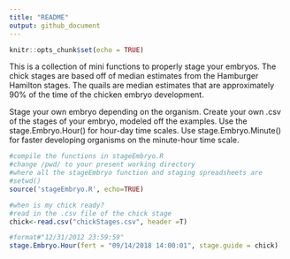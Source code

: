 ```yaml
---
title: "README"
output: github_document
---
```


```r
knitr::opts_chunk$set(echo = TRUE)
```


This is a collection of mini functions to properly stage your embryos.
The chick stages are based off of median estimates from the Hamburger Hamilton stages.
The quails are median estimates that are approximately 90% of the time of the chicken embryo development.

Stage your own embryo depending on the organism. Create your own .csv of the stages of your embryo, modeled off the examples. Use the stage.Embryo.Hour() for hour-day time scales. Use stage.Embryo.Minute() for faster developing organisms on the minute-hour time scale.


```r
#compile the functions in stageEmbryo.R
#change /pwd/ to your present working directory
#where all the stageEmbryo function and staging spreadsheets are
#setwd()
source('stageEmbryo.R', echo=TRUE)

#when is my chick ready?
#read in the .csv file of the chick stage
chick<-read.csv("chickStages.csv", header =T)

#format#"12/31/2012 23:59:59"
stage.Embryo.Hour(fert = "09/14/2018 14:00:01", stage.guide = chick)

```


